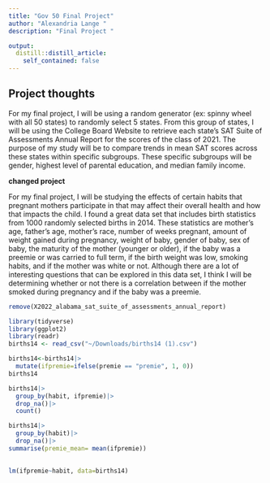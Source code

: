 ```yaml
---
title: "Gov 50 Final Project"
author: "Alexandria Lange "
description: "Final Project "

output:
  distill::distill_article:
    self_contained: false
---
```


## Project thoughts

For my final project, I will be using a random generator (ex: spinny wheel with all 50 states) to randomly select 5 states. From this group of states, I will be using the College Board Website to retrieve each state's SAT Suite of Assessments Annual Report for the scores of the class of 2021. The purpose of my study will be to compare trends in mean SAT scores across these states within specific subgroups. These specific subgroups will be gender, highest level of parental education, and median family income.

**changed project**

For my final project, I will be studying the effects of certain habits that pregnant mothers participate in that may affect their overall health and how that impacts the child. I found a great data set that includes birth statistics from 1000 randomly selected births in 2014. These statistics are mother's age, father's age, mother's race, number of weeks pregnant, amount of weight gained during pregnancy, weight of baby, gender of baby, sex of baby, the maturity of the mother (younger or older), if the baby was a preemie or was carried to full term, if the birth weight was low, smoking habits, and if the mother was white or not. Although there are a lot of interesting questions that can be explored in this data set, I think I will be determining whether or not there is a correlation between if the mother smoked during pregnancy and if the baby was a preemie.

```r
remove(X2022_alabama_sat_suite_of_assessments_annual_report)

```

```r
library(tidyverse)
library(ggplot2)
library(readr)
births14 <- read_csv("~/Downloads/births14 (1).csv")

```

```r
births14<-births14|>
  mutate(ifpremie=ifelse(premie == "premie", 1, 0))
births14

```

```r
births14|>
  group_by(habit, ifpremie)|>
  drop_na()|>
  count()
```

```r
births14|>
  group_by(habit)|>
  drop_na()|>
summarise(premie_mean= mean(ifpremie))
  
```

```r
lm(ifpremie~habit, data=births14)
```


